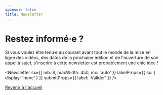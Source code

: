 ```yaml
---
sponsor: false
title: Newsletter
---
```



  <Cadre>

# Restez informé·e ?

Si vous voulez être tenu·e au courant avant tout le monde de la mise en ligne
des vidéos, des dates de la prochaine édition et de l'ouverture de son appel à
sujet, s'inscrire à cette newsletter est probablement une chic idée !

  <Newsletter
    sx={{ mb: 8, maxWidth: 450, mx: 'auto' }}
    labelProps={{ sx: { display: 'none' } }}
    submitProps={{ label: 'Valider' }}
  />

[Revenir à l'accueil](../)

  </Cadre>